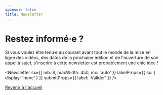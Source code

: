 ```yaml
---
sponsor: false
title: Newsletter
---
```



  <Cadre>

# Restez informé·e ?

Si vous voulez être tenu·e au courant avant tout le monde de la mise en ligne
des vidéos, des dates de la prochaine édition et de l'ouverture de son appel à
sujet, s'inscrire à cette newsletter est probablement une chic idée !

  <Newsletter
    sx={{ mb: 8, maxWidth: 450, mx: 'auto' }}
    labelProps={{ sx: { display: 'none' } }}
    submitProps={{ label: 'Valider' }}
  />

[Revenir à l'accueil](../)

  </Cadre>